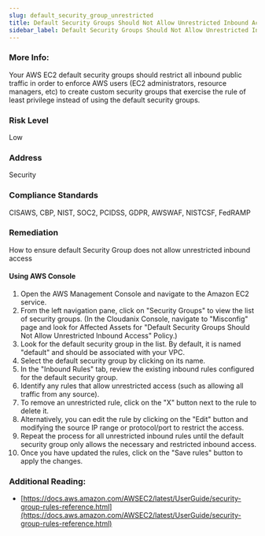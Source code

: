 ```yaml
---
slug: default_security_group_unrestricted
title: Default Security Groups Should Not Allow Unrestricted Inbound Access
sidebar_label: Default Security Groups Should Not Allow Unrestricted Inbound Access
---
```


### More Info:

Your AWS EC2 default security groups should restrict all inbound public traffic in order to enforce AWS users (EC2 administrators, resource managers, etc) to create custom security groups that exercise the rule of least privilege instead of using the default security groups.

### Risk Level

Low

### Address

Security

### Compliance Standards

CISAWS, CBP, NIST, SOC2, PCIDSS, GDPR, AWSWAF, NISTCSF, FedRAMP

### Remediation

How to ensure default Security Group does not allow unrestricted inbound access

#### Using AWS Console

1. Open the AWS Management Console and navigate to the Amazon EC2 service.
2. From the left navigation pane, click on "Security Groups" to view the list of security groups.
    (In the Cloudanix Console, navigate to "Misconfig" page and look for Affected Assets for "Default Security Groups Should Not Allow Unrestricted Inbound Access" Policy.)
3. Look for the default security group in the list. By default, it is named "default" and should be associated with your VPC.
4. Select the default security group by clicking on its name.
5. In the "Inbound Rules" tab, review the existing inbound rules configured for the default security group.
6. Identify any rules that allow unrestricted access (such as allowing all traffic from any source).
7. To remove an unrestricted rule, click on the "X" button next to the rule to delete it.
8. Alternatively, you can edit the rule by clicking on the "Edit" button and modifying the source IP range or protocol/port to restrict the access.
9. Repeat the process for all unrestricted inbound rules until the default security group only allows the necessary and restricted inbound access.
10. Once you have updated the rules, click on the "Save rules" button to apply the changes.

### Additional Reading:

- [https://docs.aws.amazon.com/AWSEC2/latest/UserGuide/security-group-rules-reference.html](https://docs.aws.amazon.com/AWSEC2/latest/UserGuide/security-group-rules-reference.html) 

